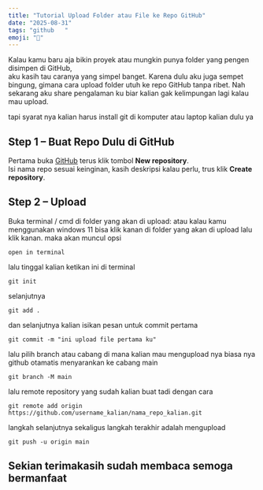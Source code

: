 ```yaml
---
title: "Tutorial Upload Folder atau File ke Repo GitHub"
date: "2025-08-31"
tags: "github   "
emoji: "📂"
---
```


Kalau kamu baru aja bikin proyek atau mungkin punya folder yang pengen disimpen di GitHub,  
aku kasih tau caranya yang simpel banget. Karena dulu aku juga sempet bingung, gimana cara upload
folder utuh ke repo GitHub tanpa ribet. Nah sekarang aku share pengalaman ku biar kalian gak kelimpungan
lagi kalau mau upload.

tapi syarat nya kalian harus install git di komputer atau laptop kalian dulu ya

## Step 1 – Buat Repo Dulu di GitHub

Pertama buka [GitHub](https://github.com) terus klik tombol **New repository**.  
Isi nama repo sesuai keinginan, kasih deskripsi kalau perlu, trus klik **Create repository**.

## Step 2 – Upload

Buka terminal / cmd di folder yang akan di upload:
atau kalau kamu menggunakan windows 11 bisa klik kanan di folder yang akan di upload lalu klik kanan.
maka akan muncul opsi

```
open in terminal
```

lalu tinggal kalian ketikan ini di terminal

```
git init
```

selanjutnya

```
git add .
```

dan selanjutnya kalian isikan pesan untuk commit pertama

```
git commit -m "ini upload file pertama ku"
```

lalu pilih branch atau cabang di mana kalian mau mengupload nya
biasa nya github otamatis menyarankan ke cabang main

```
git branch -M main
```

lalu remote repository yang sudah kalian buat tadi dengan cara

```
git remote add origin https://github.com/username_kalian/nama_repo_kalian.git
```

langkah selanjutnya sekaligus langkah terakhir adalah mengupload

```
git push -u origin main
```

## Sekian terimakasih sudah membaca semoga bermanfaat
